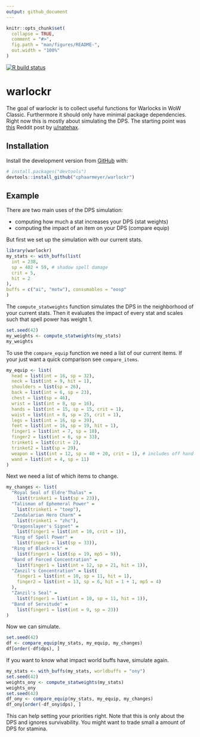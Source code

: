 ```yaml
---
output: github_document
---
```


<!-- README.md is generated from README.Rmd. Please edit that file -->

```r
knitr::opts_chunk$set(
  collapse = TRUE,
  comment = "#>",
  fig.path = "man/figures/README-",
  out.width = "100%"
)
```

<!-- badges: start -->
[![R build status](https://github.com/cphaarmeyer/warlockr/workflows/R-CMD-check/badge.svg)](https://github.com/cphaarmeyer/warlockr/actions)
<!-- badges: end -->

# warlockr

The goal of warlockr is to collect useful functions for Warlocks in WoW Classic.
Furthermore it should only have minimal package dependencies.
Right now this is mostly about simulating the DPS.
The starting point was [this](https://www.reddit.com/r/classicwow/comments/dh5r6g/so_i_made_a_warlock_shadowbolt_simulator/) Reddit post by [u/natehax](https://www.reddit.com/user/natehax/).

## Installation

Install the development version from [GitHub](https://github.com/) with:

``` r
# install.packages("devtools")
devtools::install_github("cphaarmeyer/warlockr")
```
## Example

There are two main uses of the DPS simulation:

* computing how much a stat increases your DPS (stat weights)
* computing the impact of an item on your DPS (compare equip)

But first we set up the simulation with our current stats.

```r
library(warlockr)
my_stats <- with_buffs(list(
  int = 238,
  sp = 402 + 59, # shadow spell damage
  crit = 5,
  hit = 2
),
buffs = c("ai", "motw"), consumables = "eosp"
)
```

The `compute_statweights` function simulates the DPS in the neighborhood of your current stats.
Then it evaluates the impact of every stat and scales such that spell power has weight 1.

```r
set.seed(42)
my_weights <- compute_statweights(my_stats)
my_weights
```

To use the `compare_equip` function we need a list of our current items.
If your just want a quick comparison see `compare_items`.

```r
my_equip <- list(
  head = list(int = 16, sp = 32),
  neck = list(int = 9, hit = 1),
  shoulders = list(sp = 26),
  back = list(int = 6, sp = 23),
  chest = list(sp = 46),
  wrist = list(int = 8, sp = 16),
  hands = list(int = 15, sp = 15, crit = 1),
  waist = list(int = 8, sp = 25, crit = 1),
  legs = list(int = 16, sp = 39),
  feet = list(int = 16, sp = 19, hit = 1),
  finger1 = list(int = 7, sp = 18),
  finger2 = list(int = 6, sp = 33),
  trinket1 = list(crit = 2),
  trinket2 = list(sp = 29),
  weapon = list(int = 12, sp = 40 + 20, crit = 1), # includes off hand
  wand = list(int = 4, sp = 11)
)
```

Next we need a list of which items to change.

```r
my_changes <- list(
  "Royal Seal of Eldre'Thalas" =
    list(trinket1 = list(sp = 23)),
  "Talisman of Ephemeral Power" =
    list(trinket1 = "toep"),
  "Zandalarian Hero Charm" =
    list(trinket1 = "zhc"),
  "Dragonslayer's Signet" =
    list(finger1 = list(int = 10, crit = 1)),
  "Ring of Spell Power" =
    list(finger1 = list(sp = 33)),
  "Ring of Blackrock" =
    list(finger1 = list(sp = 19, mp5 = 9)),
  "Band of Forced Concentration" =
    list(finger1 = list(int = 12, sp = 21, hit = 1)),
  "Zanzil's Concentration" = list(
    finger1 = list(int = 10, sp = 11, hit = 1),
    finger2 = list(int = 13, sp = 6, hit = 1 + 1, mp5 = 4)
  ),
  "Zanzil's Seal" =
    list(finger1 = list(int = 10, sp = 11, hit = 1)),
  "Band of Servitude" =
    list(finger1 = list(int = 9, sp = 23))
)
```

Now we can simulate.

```r
set.seed(42)
df <- compare_equip(my_stats, my_equip, my_changes)
df[order(-df$dps), ]
```

If you want to know what impact world buffs have, simulate again.

```r
my_stats <- with_buffs(my_stats, worldbuffs = "ony")
set.seed(42)
weights_ony <- compute_statweights(my_stats)
weights_ony
set.seed(42)
df_ony <- compare_equip(my_stats, my_equip, my_changes)
df_ony[order(-df_ony$dps), ]
```

This can help setting your priorities right.
Note that this is only about the DPS and ignores survivability.
You might want to trade small a amount of DPS for stamina.
